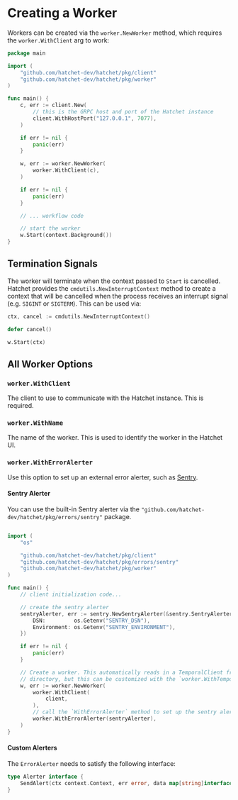 # Creating a Worker

Workers can be created via the `worker.NewWorker` method, which requires the `worker.WithClient` arg to work:

```go
package main

import (
    "github.com/hatchet-dev/hatchet/pkg/client"
	"github.com/hatchet-dev/hatchet/pkg/worker"
)

func main() {
    c, err := client.New(
        // this is the GRPC host and port of the Hatchet instance
		client.WithHostPort("127.0.0.1", 7077),
	)

	if err != nil {
		panic(err)
	}

    w, err := worker.NewWorker(
        worker.WithClient(c),
    )

    if err != nil {
        panic(err)
    }

    // ... workflow code

    // start the worker
    w.Start(context.Background())
}
```

## Termination Signals

The worker will terminate when the context passed to `Start` is cancelled. Hatchet provides the `cmdutils.NewInterruptContext` method to create a context that will be cancelled when the process receives an interrupt signal (e.g. `SIGINT` or `SIGTERM`). This can be used via:

```go
ctx, cancel := cmdutils.NewInterruptContext()

defer cancel()

w.Start(ctx)
```

## All Worker Options

### `worker.WithClient`

The client to use to communicate with the Hatchet instance. This is required.

### `worker.WithName`

The name of the worker. This is used to identify the worker in the Hatchet UI.

### `worker.WithErrorAlerter`

Use this option to set up an external error alerter, such as [Sentry](https://sentry.io/).

#### Sentry Alerter

You can use the built-in Sentry alerter via the `"github.com/hatchet-dev/hatchet/pkg/errors/sentry"` package.

```go

import (
	"os"

	"github.com/hatchet-dev/hatchet/pkg/client"
	"github.com/hatchet-dev/hatchet/pkg/errors/sentry"
	"github.com/hatchet-dev/hatchet/pkg/worker"
)

func main() {
    // client initialization code...

    // create the sentry alerter
    sentryAlerter, err := sentry.NewSentryAlerter(&sentry.SentryAlerterOpts{
		DSN:         os.Getenv("SENTRY_DSN"),
		Environment: os.Getenv("SENTRY_ENVIRONMENT"),
	})

	if err != nil {
		panic(err)
	}

	// Create a worker. This automatically reads in a TemporalClient from .env and workflow files from the .hatchet
	// directory, but this can be customized with the `worker.WithTemporalClient` and `worker.WithWorkflowFiles` options.
	w, err := worker.NewWorker(
		worker.WithClient(
			client,
		),
        // call the `WithErrorAlerter` method to set up the sentry alerter
		worker.WithErrorAlerter(sentryAlerter),
	)
}
```

#### Custom Alerters

The `ErrorAlerter` needs to satisfy the following interface:

```go
type Alerter interface {
	SendAlert(ctx context.Context, err error, data map[string]interface{})
}
```
